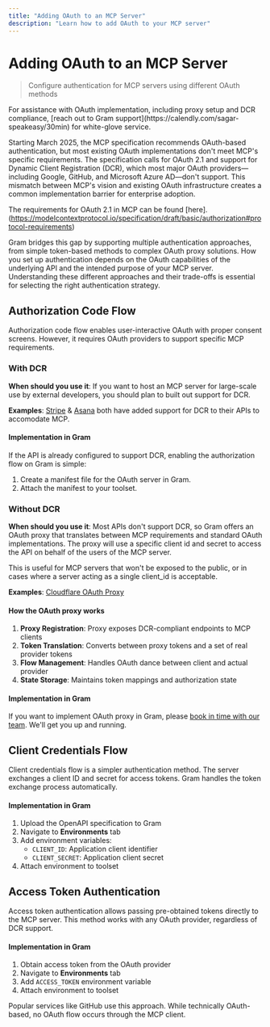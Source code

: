 ```yaml
---
title: "Adding OAuth to an MCP Server"
description: "Learn how to add OAuth to your MCP server"
---
```



# Adding OAuth to an MCP Server

> Configure authentication for MCP servers using different OAuth methods

<Callout title="Implementation Support" type="tip">
    For assistance with OAuth implementation, including proxy setup and DCR compliance, [reach out to Gram support](https://calendly.com/sagar-speakeasy/30min) for white-glove service.
</Callout>

Starting March 2025, the MCP specification recommends OAuth-based authentication, but most existing OAuth implementations don't meet MCP's specific requirements. The specification calls for OAuth 2.1 and support for Dynamic Client Registration (DCR), which most major OAuth providers—including Google, GitHub, and Microsoft Azure AD—don't support. This mismatch between MCP's vision and existing OAuth infrastructure creates a common implementation barrier for enterprise adoption.

The requirements for OAuth 2.1 in MCP can be found [here].(https://modelcontextprotocol.io/specification/draft/basic/authorization#protocol-requirements)

Gram bridges this gap by supporting multiple authentication approaches, from simple token-based methods to complex OAuth proxy solutions. How you set up authentication depends on the OAuth capabilities of the underlying API and the intended purpose of your MCP server. Understanding these different approaches and their trade-offs is essential for selecting the right authentication strategy.


## Authorization Code Flow

Authorization code flow enables user-interactive OAuth with proper consent screens. However, it requires OAuth providers to support specific MCP requirements.

### With DCR

**When should you use it**: If you want to host an MCP server for large-scale use by external developers, you should plan to built out support for DCR.

**Examples**: [Stripe](https://docs.stripe.com/mcp) & [Asana](https://developers.asana.com/docs/integrating-with-asanas-mcp-server) both have added support for DCR to their APIs to accomodate MCP.

#### Implementation in Gram

If the API is already configured to support DCR, enabling the authorization flow on Gram is simple:

1. Create a manifest file for the OAuth server in Gram.
2. Attach the manifest to your toolset.

### Without DCR

**When should you use it**: Most APIs don't support DCR, so Gram offers an OAuth proxy that translates between MCP requirements and standard OAuth implementations. The proxy will use a specific client id and secret to access the API on behalf of the users of the MCP server.

This is useful for MCP servers that won't be exposed to the public, or in cases where a server acting as a single client_id is acceptable.

**Examples**: [Cloudflare OAuth Proxy](https://blog.cloudflare.com/remote-model-context-protocol-servers-mcp/#workers-oauth-provider-an-oauth-2-1-provider-library-for-cloudflare-workers)

#### How the OAuth proxy works

1. **Proxy Registration**: Proxy exposes DCR-compliant endpoints to MCP clients
2. **Token Translation**: Converts between proxy tokens and a set of real provider tokens
3. **Flow Management**: Handles OAuth dance between client and actual provider
4. **State Storage**: Maintains token mappings and authorization state

#### Implementation in Gram

If you want to implement OAuth proxy in Gram, please [book in time with our team](https://calendly.com/sagar-speakeasy/30min). We'll get you up and running.

## Client Credentials Flow

Client credentials flow is a simpler authentication method. The server exchanges a client ID and secret for access tokens. Gram handles the token exchange process automatically.

#### Implementation in Gram

1. Upload the OpenAPI specification to Gram
2. Navigate to **Environments** tab
3. Add environment variables:
   - `CLIENT_ID`: Application client identifier
   - `CLIENT_SECRET`: Application client secret
4. Attach environment to toolset

## Access Token Authentication

Access token authentication allows passing pre-obtained tokens directly to the MCP server. This method works with any OAuth provider, regardless of DCR support.

#### Implementation in Gram

1. Obtain access token from the OAuth provider
2. Navigate to **Environments** tab
3. Add `ACCESS_TOKEN` environment variable
4. Attach environment to toolset

Popular services like GitHub use this approach. While technically OAuth-based, no OAuth flow occurs through the MCP client.
